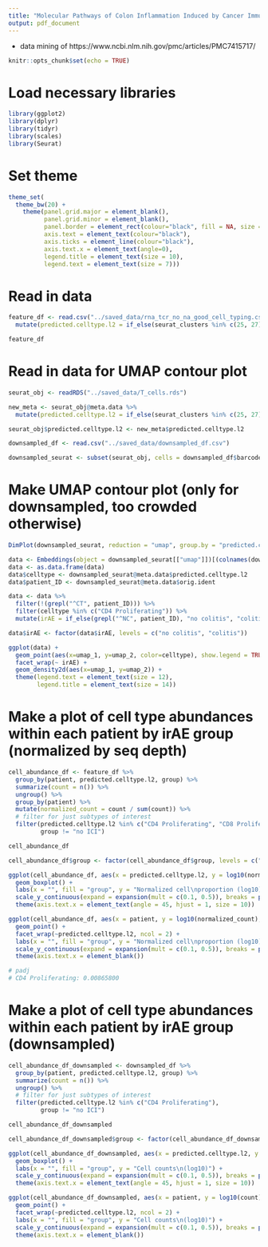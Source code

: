 ```yaml
---
title: "Molecular Pathways of Colon Inflammation Induced by Cancer Immunotherapy"
output: pdf_document
---
```


 - data mining of https://www.ncbi.nlm.nih.gov/pmc/articles/PMC7415717/
 
```r
knitr::opts_chunk$set(echo = TRUE)
```

# Load necessary libraries

```r

library(ggplot2)
library(dplyr)
library(tidyr)
library(scales)
library(Seurat)

```

# Set theme

```r

theme_set(
  theme_bw(20) +
    theme(panel.grid.major = element_blank(),
          panel.grid.minor = element_blank(),
          panel.border = element_rect(colour="black", fill = NA, size = 1),
          axis.text = element_text(colour="black"),
          axis.ticks = element_line(colour="black"),
          axis.text.x = element_text(angle=0),
          legend.title = element_text(size = 10),
          legend.text = element_text(size = 7)))

```

# Read in data

```r

feature_df <- read.csv("../saved_data/rna_tcr_no_na_good_cell_typing.csv") %>%
  mutate(predicted.celltype.l2 = if_else(seurat_clusters %in% c(25, 27), "CD4 Trm", if_else(seurat_clusters %in% c(3, 7, 9, 15, 16), "CD8 Trm", predicted.celltype.l2)))

feature_df

```

# Read in data for UMAP contour plot

```r

seurat_obj <- readRDS("../saved_data/T_cells.rds")

new_meta <- seurat_obj@meta.data %>%
  mutate(predicted.celltype.l2 = if_else(seurat_clusters %in% c(25, 27), "CD4 Trm", if_else(seurat_clusters %in% c(3, 7, 9, 15, 16), "CD8 Trm", predicted.celltype.l2)))

seurat_obj$predicted.celltype.l2 <- new_meta$predicted.celltype.l2

downsampled_df <- read.csv("../saved_data/downsampled_df.csv")

downsampled_seurat <- subset(seurat_obj, cells = downsampled_df$barcode)

```

# Make UMAP contour plot (only for downsampled, too crowded otherwise)

```r

DimPlot(downsampled_seurat, reduction = "umap", group.by = "predicted.celltype.l2", label = TRUE, label.size = 3 , repel = TRUE)

data <- Embeddings(object = downsampled_seurat[["umap"]])[(colnames(downsampled_seurat)), c(1, 2)]
data <- as.data.frame(data)
data$celltype <- downsampled_seurat@meta.data$predicted.celltype.l2
data$patient_ID <- downsampled_seurat@meta.data$orig.ident

data <- data %>%
  filter(!(grepl("^CT", patient_ID))) %>%
  filter(celltype %in% c("CD4 Proliferating")) %>%
  mutate(irAE = if_else(grepl("^NC", patient_ID), "no colitis", "colitis"))

data$irAE <- factor(data$irAE, levels = c("no colitis", "colitis"))

ggplot(data) +
  geom_point(aes(x=umap_1, y=umap_2, color=celltype), show.legend = TRUE, size = 0.01) +
  facet_wrap(~ irAE) +
  geom_density2d(aes(x=umap_1, y=umap_2)) +
  theme(legend.text = element_text(size = 12),
        legend.title = element_text(size = 14))

```

# Make a plot of cell type abundances within each patient by irAE group (normalized by seq depth)

```r

cell_abundance_df <- feature_df %>%
  group_by(patient, predicted.celltype.l2, group) %>%
  summarize(count = n()) %>%
  ungroup() %>%
  group_by(patient) %>%
  mutate(normalized_count = count / sum(count)) %>%
  # filter for just subtypes of interest
  filter(predicted.celltype.l2 %in% c("CD4 Proliferating", "CD8 Proliferating", "CD8 Trm", "CD4 Trm", "CD4 TEM", "CD4 TCM", "CD8 TEM", "CD8 TCM", "CD4 Naive", "CD8 Naive"),
         group != "no ICI")

cell_abundance_df

cell_abundance_df$group <- factor(cell_abundance_df$group, levels = c("no ICI", "ICI no colitis", "ICI colitis"))

ggplot(cell_abundance_df, aes(x = predicted.celltype.l2, y = log10(normalized_count), fill = group)) +
  geom_boxplot() +
  labs(x = "", fill = "group", y = "Normalized cell\nproportion (log10)") +
  scale_y_continuous(expand = expansion(mult = c(0.1, 0.5)), breaks = pretty_breaks(n = 3)) +
  theme(axis.text.x = element_text(angle = 45, hjust = 1, size = 10))

ggplot(cell_abundance_df, aes(x = patient, y = log10(normalized_count), color = group)) +
  geom_point() +
  facet_wrap(~predicted.celltype.l2, ncol = 2) +
  labs(x = "", fill = "group", y = "Normalized cell\nproportion (log10)") +
  scale_y_continuous(expand = expansion(mult = c(0.1, 0.5)), breaks = pretty_breaks(n = 3)) +
  theme(axis.text.x = element_blank())

# padj
# CD4 Proliferating: 0.00865800

```

# Make a plot of cell type abundances within each patient by irAE group (downsampled)

```r

cell_abundance_df_downsampled <- downsampled_df %>%
  group_by(patient, predicted.celltype.l2, group) %>%
  summarize(count = n()) %>%
  ungroup() %>%
  # filter for just subtypes of interest
  filter(predicted.celltype.l2 %in% c("CD4 Proliferating"),
         group != "no ICI")

cell_abundance_df_downsampled

cell_abundance_df_downsampled$group <- factor(cell_abundance_df_downsampled$group, levels = c("no ICI", "ICI no colitis", "ICI colitis"))

ggplot(cell_abundance_df_downsampled, aes(x = predicted.celltype.l2, y = log10(count), fill = group)) +
  geom_boxplot() +
  labs(x = "", fill = "group", y = "Cell counts\n(log10)") +
  scale_y_continuous(expand = expansion(mult = c(0.1, 0.5)), breaks = pretty_breaks(n = 3)) +
  theme(axis.text.x = element_text(angle = 45, hjust = 1, size = 10))

ggplot(cell_abundance_df_downsampled, aes(x = patient, y = log10(count), color = group)) +
  geom_point() +
  facet_wrap(~predicted.celltype.l2, ncol = 2) +
  labs(x = "", fill = "group", y = "Cell counts\n(log10)") +
  scale_y_continuous(expand = expansion(mult = c(0.1, 0.5)), breaks = pretty_breaks(n = 3)) +
  theme(axis.text.x = element_blank())

```